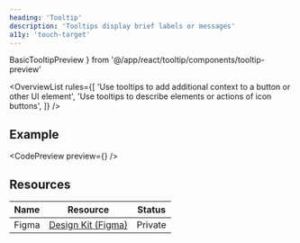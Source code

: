 ```yaml
---
heading: 'Tooltip'
description: 'Tooltips display brief labels or messages'
a11y: 'touch-target'
---
```


  BasicTooltipPreview
} from '@/app/react/tooltip/components/tooltip-preview'

<OverviewList rules={[
  'Use tooltips to add additional context to a button or other UI element',
  'Use tooltips to describe elements or actions of icon buttons',
]} />

## Example

<CodePreview preview={<BasicTooltipPreview />} />

## Resources

| Name     | Resource | Status                                               |
| -------- | -------- | ---------------------------------------------------- |
| Figma    | [Design Kit (Figma)](https://www.figma.com/design/ducwqOCxoxcWc3ReV3FYd8/Digital-University-Component-Library?m=auto&node-id=0-1)      |                         Private                      |